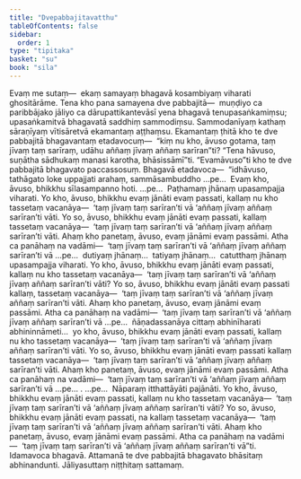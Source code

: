 ```yaml
---
title: "Dvepabbajitavatthu"
tableOfContents: false
sidebar:
  order: 1
type: "tipitaka"
basket: "su"
book: "sila"
---
```



<DynamicBreadcrumb />

<Division number="378" book="sila">

<Paragraph number="624" book="sila">
Evaṃ me sutaṃ—  ekaṃ samayaṃ bhagavā kosambiyaṃ viharati ghositārāme. Tena kho pana samayena dve pabbajitā—  muṇḍiyo ca paribbājako jāliyo ca dārupattikantevāsī yena bhagavā tenupasaṅkamiṃsu; upasaṅkamitvā bhagavatā saddhiṃ sammodiṃsu. Sammodanīyaṃ kathaṃ sāraṇīyaṃ vītisāretvā ekamantaṃ aṭṭhaṃsu. Ekamantaṃ ṭhitā kho te dve pabbajitā bhagavantaṃ etadavocuṃ—  “kiṃ nu kho, āvuso gotama, taṃ jīvaṃ taṃ sarīraṃ, udāhu aññaṃ jīvaṃ aññaṃ sarīran”ti?
</Paragraph>

</Division>
<Division number="379" book="sila">

<Paragraph number="625" book="sila">
“Tena hāvuso, suṇātha sādhukaṃ manasi karotha, bhāsissāmī”ti. “Evamāvuso”ti kho te dve pabbajitā bhagavato paccassosuṃ. Bhagavā etadavoca—  “idhāvuso, tathāgato loke uppajjati arahaṃ, sammāsambuddho …pe…  Evaṃ kho, āvuso, bhikkhu sīlasampanno hoti.
</Paragraph>

<Paragraph number="626" book="sila">
…pe…  Paṭhamaṃ jhānaṃ upasampajja viharati. Yo kho, āvuso, bhikkhu evaṃ jānāti evaṃ passati, kallaṃ nu kho tassetaṃ vacanāya—  ‘taṃ jīvaṃ taṃ sarīran’ti vā ‘aññaṃ jīvaṃ aññaṃ sarīran’ti vāti. Yo so, āvuso, bhikkhu evaṃ jānāti evaṃ passati, kallaṃ tassetaṃ vacanāya—  ‘taṃ jīvaṃ taṃ sarīran’ti vā ‘aññaṃ jīvaṃ aññaṃ sarīran’ti vāti. Ahaṃ kho panetaṃ, āvuso, evaṃ jānāmi evaṃ passāmi. Atha ca panāhaṃ na vadāmi—  ‘taṃ jīvaṃ taṃ sarīran’ti vā ‘aññaṃ jīvaṃ aññaṃ sarīran’ti vā …pe…  dutiyaṃ jhānaṃ…  tatiyaṃ jhānaṃ…  catutthaṃ jhānaṃ upasampajja viharati. Yo kho, āvuso, bhikkhu evaṃ jānāti evaṃ passati, kallaṃ nu kho tassetaṃ vacanāya—  ‘taṃ jīvaṃ taṃ sarīran’ti vā ‘aññaṃ jīvaṃ aññaṃ sarīran’ti vāti? Yo so, āvuso, bhikkhu evaṃ jānāti evaṃ passati kallaṃ, tassetaṃ vacanāya—  ‘taṃ jīvaṃ taṃ sarīran’ti vā ‘aññaṃ jīvaṃ aññaṃ sarīran’ti vāti. Ahaṃ kho panetaṃ, āvuso, evaṃ jānāmi evaṃ passāmi. Atha ca panāhaṃ na vadāmi—  ‘taṃ jīvaṃ taṃ sarīran’ti vā ‘aññaṃ jīvaṃ aññaṃ sarīran’ti vā …pe…  ñāṇadassanāya cittaṃ abhinīharati abhininnāmeti…  yo kho, āvuso, bhikkhu evaṃ jānāti evaṃ passati, kallaṃ nu kho tassetaṃ vacanāya—  ‘taṃ jīvaṃ taṃ sarīran’ti vā ‘aññaṃ jīvaṃ aññaṃ sarīran’ti vāti. Yo so, āvuso, bhikkhu evaṃ jānāti evaṃ passati kallaṃ tassetaṃ vacanāya—  ‘taṃ jīvaṃ taṃ sarīran’ti vā ‘aññaṃ jīvaṃ aññaṃ sarīran’ti vāti. Ahaṃ kho panetaṃ, āvuso, evaṃ jānāmi evaṃ passāmi. Atha ca panāhaṃ na vadāmi—  ‘taṃ jīvaṃ taṃ sarīran’ti vā ‘aññaṃ jīvaṃ aññaṃ sarīran’ti vā …pe… .
</Paragraph>

</Division>
<Division number="380" book="sila">

<Paragraph number="627" book="sila">
…pe…  Nāparaṃ itthattāyāti pajānāti. Yo kho, āvuso, bhikkhu evaṃ jānāti evaṃ passati, kallaṃ nu kho tassetaṃ vacanāya—  ‘taṃ jīvaṃ taṃ sarīran’ti vā ‘aññaṃ jīvaṃ aññaṃ sarīran’ti vāti? Yo so, āvuso, bhikkhu evaṃ jānāti evaṃ passati, na kallaṃ tassetaṃ vacanāya—  ‘taṃ jīvaṃ taṃ sarīran’ti vā ‘aññaṃ jīvaṃ aññaṃ sarīran’ti vāti. Ahaṃ kho panetaṃ, āvuso, evaṃ jānāmi evaṃ passāmi. Atha ca panāhaṃ na vadāmi—  ‘taṃ jīvaṃ taṃ sarīran’ti vā ‘aññaṃ jīvaṃ aññaṃ sarīran’ti vā”ti.
</Paragraph>

<Paragraph number="628" book="sila">
Idamavoca bhagavā. Attamanā te dve pabbajitā bhagavato bhāsitaṃ abhinandunti.

</Paragraph>
</Division>

<Paragraph number="629" type="center" book="sila">
Jāliyasuttaṃ niṭṭhitaṃ sattamaṃ.
</Paragraph>